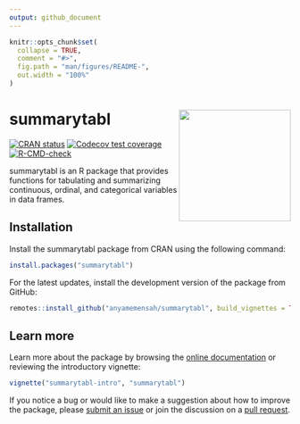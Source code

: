 ```yaml
---
output: github_document
---
```


<!-- README.md is generated from README.Rmd. Please edit that file -->

```r
knitr::opts_chunk$set(
  collapse = TRUE,
  comment = "#>",
  fig.path = "man/figures/README-",
  out.width = "100%"
)
```

# summarytabl <img src="man/figures/logo.png" width = "200px" align = "right">

<!-- badges: start -->
[![CRAN status](https://www.r-pkg.org/badges/version/summarytabl)](https://CRAN.R-project.org/package=summarytabl)
[![Codecov test coverage](https://codecov.io/gh/anyamemensah/summarytabl/graph/badge.svg)](https://app.codecov.io/gh/anyamemensah/summarytabl)
[![R-CMD-check](https://github.com/anyamemensah/summarytabl/actions/workflows/R-CMD-check.yaml/badge.svg)](https://github.com/anyamemensah/summarytabl/actions/workflows/R-CMD-check.yaml)
<!-- badges: end -->

summarytabl is an R package that provides functions for tabulating and summarizing continuous, ordinal, and categorical variables in data frames.

## Installation

Install the summarytabl package from CRAN using the following command:

```r
install.packages("summarytabl")
```

For the latest updates, install the development version of the package from GitHub:

``` r
remotes::install_github("anyamemensah/summarytabl", build_vignettes = TRUE)
```

## Learn more

Learn more about the package by browsing the [online documentation](https://anyamemensah.github.io/summarytabl/) or reviewing the introductory vignette:

```r
vignette("summarytabl-intro", "summarytabl")
```

If you notice a bug or would like to make a suggestion about how to improve the package, please [submit an issue](https://github.com/anyamemensah/summarytabl/issues) or join the discussion on a [pull request](https://github.com/anyamemensah/summarytabl/pulls).

